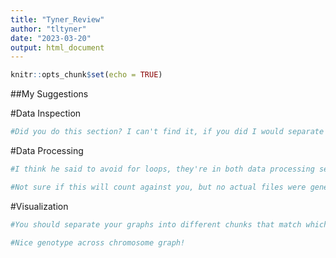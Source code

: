 ```yaml
---
title: "Tyner_Review"
author: "tltyner"
date: "2023-03-20"
output: html_document
---
```


```r
knitr::opts_chunk$set(echo = TRUE)
```

##My Suggestions

#Data Inspection
```r
#Did you do this section? I can't find it, if you did I would separate it into a different chunk and label it
```

#Data Processing
```r
#I think he said to avoid for loops, they're in both data processing sections. You might try to find a work around.

#Not sure if this will count against you, but no actual files were generated by processing your data, just tables in the environment.
```

#Visualization
```r
#You should separate your graphs into different chunks that match which visualization you're performing. Right now, I was a bit lost as to which graphs went with which section

#Nice genotype across chromosome graph!
```

